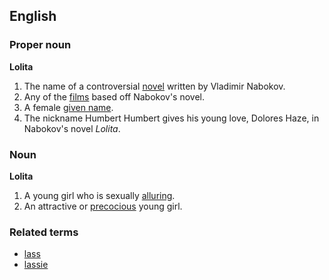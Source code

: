 ==English==
===Proper noun===
'''Lolita'''
#The name of a controversial [[novel]] written by Vladimir Nabokov.
#Any of the [[film]]s based off Nabokov's novel.
#A female [[given name]].
#The nickname Humbert Humbert gives his young love, Dolores Haze, in Nabokov's novel ''Lolita''.

===Noun===
'''Lolita'''
#A young girl who is sexually [[alluring]]. 
#An attractive or [[precocious]] young girl.

===Related terms===
* [[lass]]
* [[lassie]]